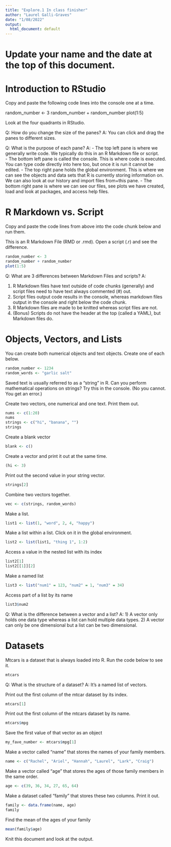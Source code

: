 ```yaml
---
title: "Explore.1 In class finisher"
author: "Laurel Galli-Graves"
date: "1/08/2022"
output:
  html_document: default
---
```

# Update your name and the date at the top of this document.

# Introduction to RStudio 
Copy and paste the following code lines into the console one at a time. 

random_number <- 3
random_number + random_number 
plot(1:5)

Look at the four quadrants in RStudio. 

Q: How do you change the size of the panes? 
A: You can click and drag the panes to different sizes. 
 
Q: What is the purpose of each pane? 
A: 
 - The top left pane is where we generally write code. We typically do this in an R Markdown file or script.  
 - The bottom left pane is called the console. This is where code is executed. You can type code directly into here too, but once it is run it cannot be edited. 
 - The top right pane holds the global environment. This is where we can see the objects and data sets that R is currently storing information on. We can also look at our history and import files from+this pane. 
 - The bottom right pane is where we can see our files, see plots we have created, load and look at packages, and access help files. 


# R Markdown vs. Script
Copy and paste the code lines from above into the code chunk below and run them. 

This is an R Markdown File (RMD or .rmd). Open a script (.r) and see the difference. 


```r
random_number <- 3
random_number + random_number 
plot(1:5)
```

Q: What are 3 differences between Markdown Files and scripts? 
A: 

1. R Markdown files have text outside of code chunks (generally) and script files need to have text always commented (#) out. 
2. Script files output code results in the console, whereas markdown files output in the console and right below the code chunk. 
3. R Markdown files are made to be knitted whereas script files are not. 
4. (Bonus) Scripts do not have the header at the top (called a YAML), but Markdown files do. 

# Objects, Vectors, and Lists 
You can create both numerical objects and text objects. Create one of each below. 

```r
random_number <- 1234
random_words <- "garlic salt"
```

Saved text is usually referred to as a "string" in R. Can you perform mathematical operations on strings? Try this in the console. 
(No you cannot. You get an error.)

Create two vectors, one numerical and one text. Print them out. 
```r
nums <- c(1:20)
nums
strings <- c("hi", "banana", "")
strings
```

Create a blank vector
```r
blank <- c()
```

Create a vector and print it out at the same time. 
```r
(hi <- 3)
```

Print out the second value in your string vector.
```r
strings[2]
```

Combine two vectors together. 
```r
vec <- c(strings, random_words)
```

Make a list. 
```r
list1 <- list(1, "word", 2, 4, "happy")
```

Make a list within a list. Click on it in the global environment. 
```r
list2 <- list(list1, "thing 1", 1:2)
```

Access a value in the nested list with its index
```r
list2[1]
list2[[1]][2]
```

Make a named list
```r
list3 <- list("num1" = 123, "num2" = 1, "num3" = 34)
```

Access part of a list by its name
```r
list3$num2
```

Q: What is the difference between a vector and a list? 
A: 1) A vector only holds one data type whereas a list can hold multiple data types. 2) A vector can only be one dimensional but a list can be two dimensional. 

# Datasets
Mtcars is a dataset that is always loaded into R. Run the code below to see it. 
```r
mtcars
```

Q: What is the structure of a dataset? 
A: It's a named list of vectors. 

Print out the first column of the mtcar dataset by its index. 
```r
mtcars[1]
```

Print out the first column of the mtcars dataset by its name. 
```r
mtcars$mpg
```

Save the first value of that vector as an object
```r
my_fave_number <- mtcars$mpg[1]
```

Make a vector called "name" that stores the names of your family members. 
```r
name <- c("Rachel", "Ariel", "Hannah", "Laurel", "Lark", "Craig")
```

Make a vector called "age" that stores the ages of those family members in the same order. 
```r
age <- c(39, 36, 34, 27, 65, 64)
```

Make a dataset called "family" that stores these two columns. Print it out. 
```r
family <- data.frame(name, age)
family
```

Find the mean of the ages of your family
```r
mean(family$age)
```

Knit this document and look at the output. 

